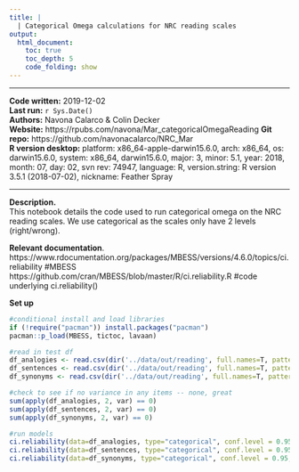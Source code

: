 ```yaml
---
title: | 
  | Categorical Omega calculations for NRC reading scales
output:
  html_document:
    toc: true
    toc_depth: 5
    code_folding: show
---
```


-----

__Code written:__ 2019-12-02  
__Last run:__ `r Sys.Date()`   
__Authors:__ Navona Calarco & Colin Decker  
__Website:__ https://rpubs.com/navona/Mar_categoricalOmegaReading
__Git repo:__ https://github.com/navonacalarco/NRC_Mar  
__R version desktop:__ platform: x86_64-apple-darwin15.6.0, arch: x86_64, os: darwin15.6.0, system: x86_64, darwin15.6.0, major: 3, minor: 5.1, year: 2018, month: 07, day: 02, svn rev: 74947, language: R, version.string: R version 3.5.1 (2018-07-02), nickname: Feather Spray  

-----

__Description.__  
This notebook details the code used to run categorical omega on the NRC reading scales. We use categorical as the scales only have 2 levels (right/wrong).

__Relevant documentation__.  
https://www.rdocumentation.org/packages/MBESS/versions/4.6.0/topics/ci.reliability #MBESS  
https://github.com/cran/MBESS/blob/master/R/ci.reliability.R #code underlying ci.reliability()  


__Set up__

```r

#conditional install and load libraries
if (!require("pacman")) install.packages("pacman")
pacman::p_load(MBESS, tictoc, lavaan)

#read in test df
df_analogies <- read.csv(dir('../data/out/reading', full.names=T, pattern="^df_analogies_"))
df_sentences <- read.csv(dir('../data/out/reading', full.names=T, pattern="^df_sentences_"))
df_synonyms <- read.csv(dir('../data/out/reading', full.names=T, pattern="^df_synonyms_"))

```

```r

#check to see if no variance in any items -- none, great
sum(apply(df_analogies, 2, var) == 0) 
sum(apply(df_sentences, 2, var) == 0) 
sum(apply(df_synonyms, 2, var) == 0) 

#run models
ci.reliability(data=df_analogies, type="categorical", conf.level = 0.95, interval.type="bca", B=1000)
ci.reliability(data=df_sentences, type="categorical", conf.level = 0.95, interval.type="bca", B=1000)
ci.reliability(data=df_synonyms, type="categorical", conf.level = 0.95, interval.type="bca", B=1000)

```

